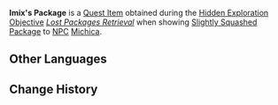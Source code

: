{{Item Infobox
|id           = 121026
|image        = Item Parcel.png
|type         = Quest Items
|quality      = 0
|description  = An express delivery package with a damaged exterior. According to Michica, this package contains an invoice belonging to Imix, who can often be found at "Muhuru's Gemporium".
|source1      = Showing [[Slightly Squashed Package]] to [[Michica]]
|source2      = 
|source3      = 
|source4      = 
|source5      = 
}}
'''Imix's Package''' is a [[Quest Item]] obtained during the [[Hidden Exploration Objective]] ''[[Lost Packages Retrieval]]'' when showing [[Slightly Squashed Package]] to [[NPC]] [[Michica]].
<!--
==Location==
<gallery>

</gallery>
-->
==Other Languages==
{{Other Languages|default_hidden=1
|en      = Imix's Package
|zhs     = 伊蜜的快件
|zhs_rm  = 
|zht     = 伊蜜的快捷郵件
|zht_rm  = 
|ja      = イミシュの郵便物
|ja_rm   = Imishu no Yuubinbutsu
|ko      = 이믹스의 우편물
|es      = Paquete de Imix
|fr      = Colis d'Imix
|ru      = Посылка Имиш
|th      = พัสดุของ Imix
|th_rm   = 
|vi      = Bưu Kiện Của Imix
|de      = Imix’ Paket
|id      = Paket Imix
|pt      = Pacote de Imix
|tr      = Imix'in Paketi
|it      = Pacchetto di Imix
}}

==Change History==
{{Change History|5.0}}